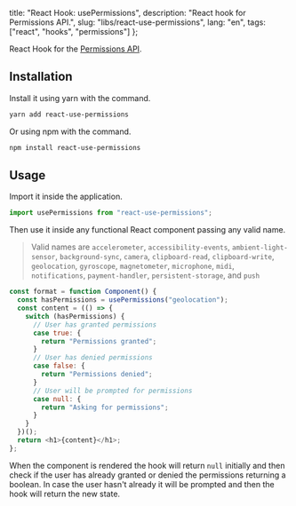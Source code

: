 
  title: "React Hook: usePermissions",
  description: "React hook for Permissions API.",
  slug: "libs/react-use-permissions",
  lang: "en",
  tags: ["react", "hooks", "permissions"]
};


React Hook for the [Permissions API](https://developer.mozilla.org/en-US/docs/Web/API/Permissions).

## Installation

Install it using yarn with the command.

```sh
yarn add react-use-permissions
```

Or using npm with the command.

```sh
npm install react-use-permissions
```

## Usage

Import it inside the application.

```js
import usePermissions from "react-use-permissions";
```

Then use it inside any functional React component passing any valid name.

> Valid names are `accelerometer`, `accessibility-events`, `ambient-light-sensor`, `background-sync`, `camera`​, `clipboard-read`, `clipboard-write`, `geolocation`, `gyroscope`, `magnetometer`, `microphone`, `midi`, `notifications`, `payment-handler`, `persistent-storage`, and `push`

```js
const format = function Component() {
  const hasPermissions = usePermissions("geolocation");
  const content = (() => {
    switch (hasPermissions) {
      // User has granted permissions
      case true: {
        return "Permissions granted";
      }
      // User has denied permissions
      case false: {
        return "Permissions denied";
      }
      // User will be prompted for permissions
      case null: {
        return "Asking for permissions";
      }
    }
  })();
  return <h1>{content}</h1>;
};
```

When the component is rendered the hook will return `null` initially and then check if the user has already granted or denied the permissions returning a boolean. In case the user hasn't already it will be prompted and then the hook will return the new state.


